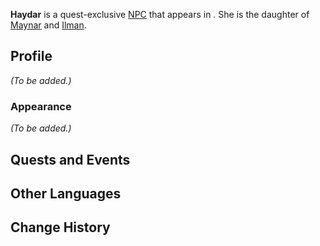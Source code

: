 {{Meta
|missing_NPC_profile  = yes
}}
{{Character Infobox
|type             = Quest NPC
|image            = NPC Haydar.png
|region           = Sumeru
|location         = Sumeru
|affiliation      = 
|title            = 

|ancestry         = <!-- Clan/family -->
|father           = 
|mother           = 
|spouse           = 
|sibling          = 
|child            = 
|relative         = 

|voiceEN          = 
|voiceCN          = 
|voiceJP          = 
}}
'''Haydar''' is a quest-exclusive [[NPC]] that appears in {{Quest|Lingering Warmth}}. She is the daughter of [[Maynar]] and [[Ilman]].
<!--
==Location==
{{subst:#tag:gallery|
NPC Location {{subst:PAGENAME}}.png{{subst:!}}{{subst:PAGENAME}}'s location
NPC Location {{subst:PAGENAME}} Context.png{{subst:!}}Additional context
}}
-->
==Profile==
<!--Detailed story/lore information goes here.-->
''(To be added.)''

===Appearance===
<!--Keep appearance section short and concise. Limit to 2 paragraphs with 3-4 sentences each.-->
''(To be added.)''

==Quests and Events==
{{Quests and Events}}
<!--
==Trivia==
* 
-->
==Other Languages==
{{Other Languages
|default_hidden = 1
|en      = Haydar
|zhs     = 海达
|zhs_rm  = Hǎidá
|zht     = 海達
|zht_rm  = Hǎidá
|ja      = ヘイデル
|ja_rm   = Heideru
|ko      = 하이다르
|es      = Haydar
|fr      = Haydar
|ru      = Хайдар
|th      = Haydar
|vi      = Haydar
|de      = Haydar
|id      = Haydar
|pt      = Haydar
}}

==Change History==
{{Change History|3.2}}
<!--
==References==
{{Reflist}}
-->